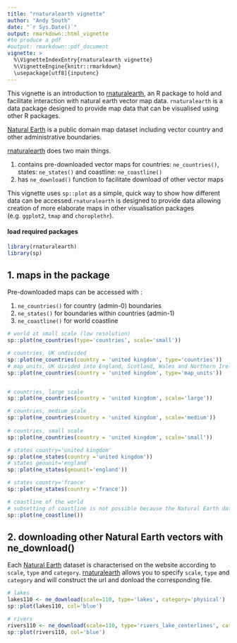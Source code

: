 ```yaml
---
title: "rnaturalearth vignette"
author: "Andy South"
date: "`r Sys.Date()`"
output: rmarkdown::html_vignette
#to produce a pdf
#output: rmarkdown::pdf_document
vignette: >
  %\VignetteIndexEntry{rnaturalearth vignette}
  %\VignetteEngine{knitr::rmarkdown}
  \usepackage[utf8]{inputenc}
---
```


This vignette is an introduction to [rnaturalearth](https://github.com/AndySouth/rnaturalearth), an R package to hold and facilitate interaction with natural earth vector map data. `rnaturalearth` is a data package designed to provide map data that can be visualised using other R packages.

[Natural Earth](http://www.naturalearthdata.com/) is a public domain map dataset including vector country and other administrative boundaries. 

[rnaturalearth](https://github.com/AndySouth/rnaturalearth) does two main things.

1. contains pre-downloaded vector maps for countries: `ne_countries()`, states: `ne_states()` and coastline: `ne_coastline()`
1. has `ne_download()` function to facilitate download of other vector maps


This vignette uses `sp::plot` as a simple, quick way to show how different data can be accessed.`rnaturalearth` is designed to provide data allowing creation of more elaborate maps in other visualisation packages (e.g. `ggplot2`, `tmap` and `choroplethr`).



#### load required packages
```r
library(rnaturalearth)
library(sp)
```


## 1. maps in the package
Pre-downloaded maps can be accessed with : 

1. `ne_countries()` for country (admin-0) boundaries 
1. `ne_states()` for boundaries within countries (admin-1)
1. `ne_coastline()` for world coastline


```r

# world at small scale (low resolution)
sp::plot(ne_countries(type='countries', scale='small'))

# countries, UK undivided
sp::plot(ne_countries(country = 'united kingdom', type='countries'))
# map_units, UK divided into England, Scotland, Wales and Northern Ireland
sp::plot(ne_countries(country = 'united kingdom', type='map_units'))


# countries, large scale
sp::plot(ne_countries(country = 'united kingdom', scale='large'))

# countries, medium scale
sp::plot(ne_countries(country = 'united kingdom', scale='medium'))
     
# countries, small scale
sp::plot(ne_countries(country = 'united kingdom', scale='small'))   

# states country='united kingdom'
sp::plot(ne_states(country ='united kingdom'))  
# states geounit='england'
sp::plot(ne_states(geounit='england')) 

# states country='france'
sp::plot(ne_states(country ='france'))  

# coastline of the world
# subsetting of coastline is not possible because the Natural Earth data are not attributed in that way
sp::plot(ne_coastline())

```




## 2. downloading other Natural Earth vectors with ne_download()  

Each [Natural Earth](http://www.naturalearthdata.com/) dataset is characterised on the website according to `scale`, `type` and `category`. [rnaturalearth](https://github.com/AndySouth/rnaturalearth) allows you to specify `scale`, `type` and `category` and will construct the url and donload the corresponding file.

```r

# lakes
lakes110 <- ne_download(scale=110, type='lakes', category='physical')
sp::plot(lakes110, col='blue')

# rivers
rivers110 <- ne_download(scale=110, type='rivers_lake_centerlines', category='physical')
sp::plot(rivers110, col='blue')


```



